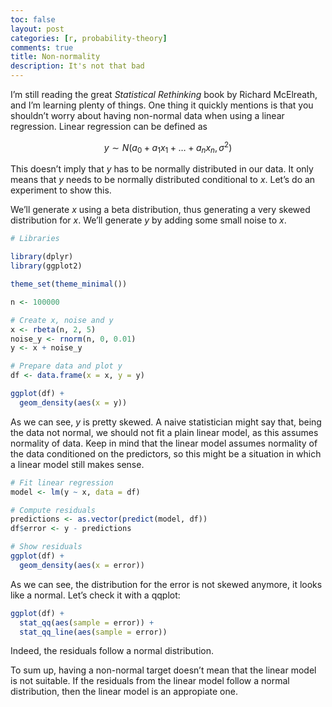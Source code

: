 ```yaml
---
toc: false
layout: post
categories: [r, probability-theory]
comments: true
title: Non-normality
description: It's not that bad
---
```


I'm still reading the great _Statistical Rethinking_ book by Richard McElreath, and I'm learning plenty of things. One thing it quickly mentions is that you shouldn't worry about having non-normal data when using a linear regression. Linear regression can be defined as

$$
y \sim N(a_0 + a_1x_1 + \dots + a_nx_n, \sigma^2)
$$

This doesn't imply that $y$ has to be normally distributed in our data. It only means that $y$ needs to be normally distributed conditional to $x$. Let's do an experiment to show this. 

We'll generate $x$ using a beta distribution, thus generating a very skewed distribution for $x$. We'll generate $y$ by adding some small noise to $x$.

```r
# Libraries

library(dplyr)
library(ggplot2)

theme_set(theme_minimal())
```

```r

n <- 100000

# Create x, noise and y
x <- rbeta(n, 2, 5)
noise_y <- rnorm(n, 0, 0.01)
y <- x + noise_y

# Prepare data and plot y
df <- data.frame(x = x, y = y)

ggplot(df) + 
  geom_density(aes(x = y))

```

As we can see, $y$ is pretty skewed. A naive statistician might say that, being the data not normal, we should not fit a plain linear model, as this assumes normality of data. Keep in mind that the linear model assumes normality of the data conditioned on the predictors, so this might be a situation in which a linear model still makes sense.

```r
# Fit linear regression 
model <- lm(y ~ x, data = df)

# Compute residuals
predictions <- as.vector(predict(model, df))
df$error <- y - predictions

# Show residuals
ggplot(df) + 
  geom_density(aes(x = error))

```

As we can see, the distribution for the error is not skewed anymore, it looks like a normal. Let's check it with a qqplot:

```r
ggplot(df) + 
  stat_qq(aes(sample = error)) + 
  stat_qq_line(aes(sample = error))
```

Indeed, the residuals follow a normal distribution.

To sum up, having a non-normal target doesn't mean that the linear model is not suitable. If the residuals from the linear model follow a normal distribution, then the linear model is an appropiate one.
